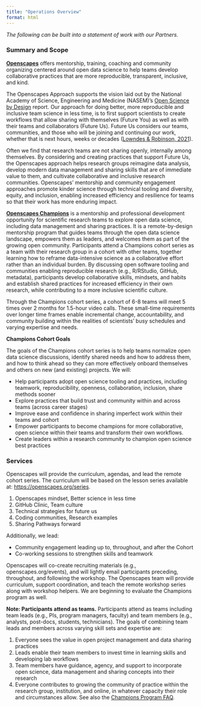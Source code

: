 ```yaml
---
title: "Operations Overview"
format: html
---
```


*The following can be built into a statement of work with our Partners.* 

### Summary and Scope

[**Openscapes**](https://www.openscapes.org/) offers mentorship, training, coaching and community organizing centered around open data science to help teams develop collaborative practices that are more reproducible, transparent, inclusive, and kind. 
 
The Openscapes Approach supports the vision laid out by the National Academy of Science, Engineering and Medicine (NASEM)’s [Open Science by Design](https://www.nap.edu/catalog/25116/open-science-by-design-realizing-a-vision-for-21st-century) report. Our approach for doing better, more reproducible and inclusive team science in less time, is to first support scientists to create workflows that allow sharing with themselves (Future You) as well as with their teams and collaborators (Future Us). Future Us considers our teams, communities, and those who will be joining and continuing our work, whether that is next hours, weeks or decades ([Lowndes & Robinson, 2021](https://www.openscapes.org/blog/2021/08/01/sortee-plenary/)). 

Often we find that research teams are not sharing openly, internally among themselves. By considering and creating practices that support Future Us, the Openscapes approach helps research groups reimagine data analysis, develop modern data management and sharing skills that are of immediate value to them, and cultivate collaborative and inclusive research communities. Openscapes’ mentorship and community engagement approaches promote kinder science through technical tooling and diversity, equity, and inclusion, enabling increased efficiency and resilience for teams so that their work has more enduring impact.

[**Openscapes Champions**](https://www.openscapes.org/champions) is a mentorship and professional development opportunity for scientific research teams to explore open data science, including data management and sharing practices. It is a remote-by-design mentorship program that guides teams through the open data science landscape, empowers them as leaders, and welcomes them as part of the growing open community. Participants attend a Champions cohort series as a team with their research group in a cohort with other teams, together learning how to reframe data-intensive science as a collaborative effort rather than an individual burden. By discussing open software tooling and communities enabling reproducible research (e.g., R/RStudio, GitHub, metadata), participants develop collaborative skills, mindsets, and habits and establish shared practices for increased efficiency in their own research, while contributing to a more inclusive scientific culture.
 
Through the Champions cohort series, a cohort of 6-8 teams will meet 5 times over 2 months for 1.5-hour video calls. These small-time requirements over longer time frames enable incremental change, accountability, and community building within the realities of scientists’ busy schedules and varying expertise and needs. 

**Champions Cohort Goals**  

The goals of the Champions cohort series is to help teams normalize open data science discussions, identify shared needs and how to address them, and how to think ahead so they can more effectively onboard themselves and others on new (and existing) projects. We will:    

- Help participants adopt open science tooling and practices, including teamwork, reproducibility, openness, collaboration, inclusion, share methods sooner 
- Explore practices that build trust and community within and across teams (across career stages)
- Improve ease and confidence in  sharing imperfect work within their teams and cohort
- Empower participants to become champions for more collaborative, open science within their teams and transform their own workflows. 
- Create leaders within a research community to champion open science best practices 

### Services

Openscapes will provide the curriculum, agendas, and lead the remote cohort series. The curriculum will be based on the lesson series available at: <https://openscapes.org/series>. 

1. Openscapes mindset, Better science in less time
1. GitHub Clinic, Team culture
1. Technical strategies for future us
1. Coding communities, Research examples
1. Sharing Pathways forward

Additionally, we lead: 

- Community engagement leading up to, throughout, and after the Cohort
- Co-working sessions to strengthen skills and teamwork
 
Openscapes will co-create recruiting materials (e.g., openscapes.org/events), and will lightly email participants preceding, throughout, and following the workshop. The Openscapes team will provide curriculum, support coordination, and teach the remote workshop series along with workshop helpers. We are beginning to evaluate the Champions program as well.

**Note: Participants attend as teams.** Participants attend as teams including team leads (e.g., PIs, program managers, faculty) and team members (e.g., analysts, post-docs, students, technicians). The goals of combining team leads and members across varying skill sets and expertise are:

1)    Everyone sees the value in open project management and data sharing practices
2)    Leads enable their team members to invest time in learning skills and developing lab workflows
3)    Team members have guidance, agency, and support to incorporate open science, data management and sharing concepts into their research
4)    Everyone contributes to growing the community of practice within the research group, institution, and online, in whatever capacity their role and circumstances allow. See also the [Champions Program FAQ](https://openscapes/org.faq).